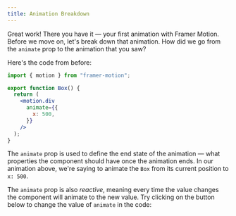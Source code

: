 ```yaml
---
title: Animation Breakdown
---
```



Great work! There you have it — your first animation with Framer
Motion. Before we move on, let's break down that animation. How did we
go from the `animate` prop to the animation that you saw?

Here's the code from before:

```jsx
import { motion } from "framer-motion";

export function Box() {
  return (
    <motion.div
      animate={{
        x: 500,
      }}
    />
  );
}
```

The `animate` prop is used to define the end state of the animation — what properties the component should have once the animation ends. In our animation above, we're saying to animate the `Box` from its current position to `x: 500`.

<Figure>
  <BoxAnimation />
</Figure>

The `animate` prop is also _reactive_, meaning every time the value changes the component will animate to the new value. Try clicking on the button below to change the value of `animate` in the code:
